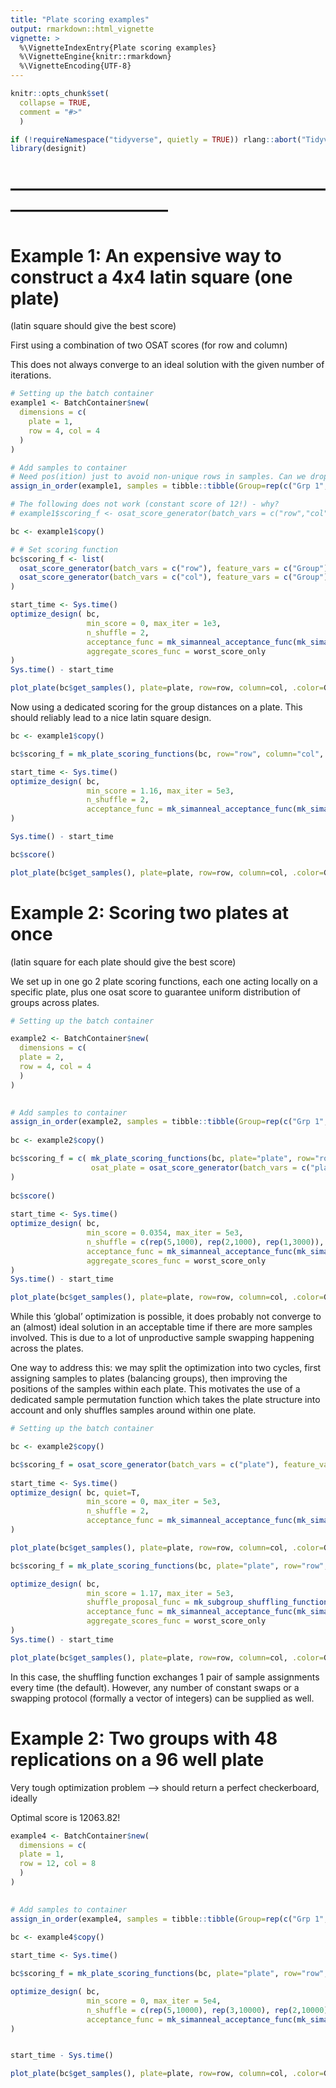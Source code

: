 ```yaml
---
title: "Plate scoring examples"
output: rmarkdown::html_vignette
vignette: >
  %\VignetteIndexEntry{Plate scoring examples}
  %\VignetteEngine{knitr::rmarkdown}
  %\VignetteEncoding{UTF-8}
---
```

  
  
```r
knitr::opts_chunk$set(
  collapse = TRUE,
  comment = "#>"
  )
```

```r
if (!requireNamespace("tidyverse", quietly = TRUE)) rlang::abort("Tidyverse required!")
library(designit)
```

# ---------------------------------------------------------------------------------


# Example 1: An expensive way to construct a 4x4 latin square (one plate)

(latin square should give the best score)

First using a combination of two OSAT scores (for row and column)

This does not always converge to an ideal solution with the given number of iterations.

```r
# Setting up the batch container
example1 <- BatchContainer$new(
  dimensions = c(
    plate = 1,
    row = 4, col = 4
  )
)

# Add samples to container
# Need pos(ition) just to avoid non-unique rows in samples. Can we drop this constraint?
assign_in_order(example1, samples = tibble::tibble(Group=rep(c("Grp 1","Grp 2","Grp 3","Grp 4"), each=4), Pos=1:16))

# The following does not work (constant score of 12!) - why?
# example1$scoring_f <- osat_score_generator(batch_vars = c("row","col"), feature_vars = c("Group"))

bc <- example1$copy()

# # Set scoring function
bc$scoring_f <- list(
  osat_score_generator(batch_vars = c("row"), feature_vars = c("Group")),
  osat_score_generator(batch_vars = c("col"), feature_vars = c("Group"))
)

start_time <- Sys.time()
optimize_design( bc,
                 min_score = 0, max_iter = 1e3,
                 n_shuffle = 2,
                 acceptance_func = mk_simanneal_acceptance_func(mk_simanneal_temp_func(T0 = 1000, alpha = 0.5)),
                 aggregate_scores_func = worst_score_only
)
Sys.time() - start_time

plot_plate(bc$get_samples(), plate=plate, row=row, column=col, .color=Group)

```

Now using a dedicated scoring for the group distances on a plate. This should reliably lead to a nice latin square design.

```r
bc <- example1$copy()

bc$scoring_f = mk_plate_scoring_functions(bc, row="row", column="col", group="Group")

start_time <- Sys.time()
optimize_design( bc,
                 min_score = 1.16, max_iter = 5e3,
                 n_shuffle = 2,
                 acceptance_func = mk_simanneal_acceptance_func(mk_simanneal_temp_func(T0 = 1000, alpha = 0.5))
)

Sys.time() - start_time

bc$score()

plot_plate(bc$get_samples(), plate=plate, row=row, column=col, .color=Group)

```
# Example 2: Scoring two plates at once

(latin square for each plate should give the best score)
 
We set up in one go 2 plate scoring functions, each one acting locally on a specific plate, plus one osat score
to guarantee uniform distribution of groups across plates.
 
```r
# Setting up the batch container

example2 <- BatchContainer$new(
  dimensions = c(
  plate = 2,
  row = 4, col = 4
  )
)

 
# Add samples to container
assign_in_order(example2, samples = tibble::tibble(Group=rep(c("Grp 1","Grp 2","Grp 3","Grp 4"), each=8), Pos=1:32))
 
bc <- example2$copy()

bc$scoring_f = c( mk_plate_scoring_functions(bc, plate="plate", row="row", column="col", group="Group"),
                  osat_plate = osat_score_generator(batch_vars = c("plate"), feature_vars = c("Group"))
)
 
bc$score()
 
start_time <- Sys.time()
optimize_design( bc,
                 min_score = 0.0354, max_iter = 5e3,
                 n_shuffle = c(rep(5,1000), rep(2,1000), rep(1,3000)),
                 acceptance_func = mk_simanneal_acceptance_func(mk_simanneal_temp_func(T0 = 10000, alpha = 0.5)),
                 aggregate_scores_func = worst_score_only
)
Sys.time() - start_time

plot_plate(bc$get_samples(), plate=plate, row=row, column=col, .color=Group)

```

While this 'global' optimization is possible, it does probably not converge to an (almost) ideal solution in an acceptable time
if there are more samples involved.
This is due to a lot of unproductive sample swapping happening across the plates.

One way to address this: we may split the optimization into two cycles, first assigning samples to plates (balancing groups),
then improving the positions of the samples within each plate. This motivates the use of a dedicated sample permutation function
which takes the plate structure into account and only shuffles samples around within one plate.


```r
# Setting up the batch container

bc <- example2$copy()

bc$scoring_f = osat_score_generator(batch_vars = c("plate"), feature_vars = c("Group"))
 
start_time <- Sys.time()
optimize_design( bc, quiet=T,
                 min_score = 0, max_iter = 5e3,
                 n_shuffle = 2,
                 acceptance_func = mk_simanneal_acceptance_func(mk_simanneal_temp_func(T0 = 10000, alpha = 0.5)),
)

plot_plate(bc$get_samples(), plate=plate, row=row, column=col, .color=Group)

bc$scoring_f = mk_plate_scoring_functions(bc, plate="plate", row="row", column="col", group="Group")

optimize_design( bc,
                 min_score = 1.17, max_iter = 5e3,
                 shuffle_proposal_func = mk_subgroup_shuffling_function(bc, subgroup_vars=c("plate")),
                 acceptance_func = mk_simanneal_acceptance_func(mk_simanneal_temp_func(T0 = 1000, alpha = 0.5)),
                 aggregate_scores_func = worst_score_only
)
Sys.time() - start_time

plot_plate(bc$get_samples(), plate=plate, row=row, column=col, .color=Group)

```
In this case, the shuffling function exchanges 1 pair of sample assignments every time (the default). However, any number of 
constant swaps or a swapping protocol (formally a vector of integers) can be supplied as well.

# Example 2: Two groups with 48 replications on a 96 well plate

Very tough optimization problem --> should return a perfect checkerboard, ideally

Optimal score is 12063.82!

```r

example4 <- BatchContainer$new(
  dimensions = c(
  plate = 1,
  row = 12, col = 8
  )
)

 
# Add samples to container
assign_in_order(example4, samples = tibble::tibble(Group=rep(c("Grp 1","Grp 2"), each=48), Pos=1:96))

bc <- example4$copy()
 
start_time <- Sys.time()

bc$scoring_f = mk_plate_scoring_functions(bc, plate="plate", row="row", column="col", group="Group")

optimize_design( bc,
                 min_score = 0, max_iter = 5e4,
                 n_shuffle = c(rep(5,10000), rep(3,10000), rep(2,10000), rep(1,20000)),
                 acceptance_func = mk_simanneal_acceptance_func(mk_simanneal_temp_func(T0 = 10000, alpha = 0.1)),
)


start_time - Sys.time()

plot_plate(bc$get_samples(), plate=plate, row=row, column=col, .color=Group)

```
